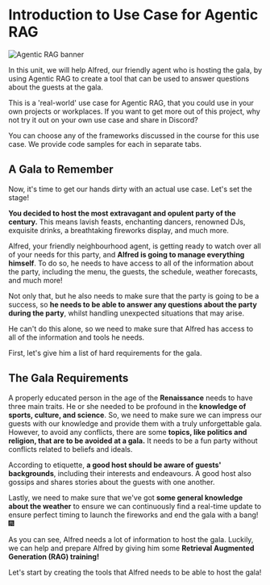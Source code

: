 # Introduction to Use Case for Agentic RAG

![Agentic RAG banner](https://huggingface.co/datasets/agents-course/course-images/resolve/main/en/unit3/agentic-rag/thumbnail.jpg)

In this unit, we will help Alfred, our friendly agent who is hosting the gala, by using Agentic RAG to create a tool that can be used to answer questions about the guests at the gala. 

<Tip>
This is a 'real-world' use case for Agentic RAG, that you could use in your own projects or workplaces. If you want to get more out of this project, why not try it out on your own use case and share in Discord?
</Tip>


You can choose any of the frameworks discussed in the course for this use case. We provide code samples for each in separate tabs.

## A Gala to Remember

Now, it's time to get our hands dirty with an actual use case. Let's set the stage!

**You decided to host the most extravagant and opulent party of the century.** This means lavish feasts, enchanting dancers, renowned DJs, exquisite drinks, a breathtaking fireworks display, and much more.

Alfred, your friendly neighbourhood agent, is getting ready to watch over all of your needs for this party, and **Alfred is going to manage everything himself**. To do so, he needs to have access to all of the information about the party, including the menu, the guests, the schedule, weather forecasts, and much more!

Not only that, but he also needs to make sure that the party is going to be a success, so **he needs to be able to answer any questions about the party during the party**, whilst handling unexpected situations that may arise.

He can't do this alone, so we need to make sure that Alfred has access to all of the information and tools he needs.

First, let's give him a list of hard requirements for the gala.

## The Gala Requirements

A properly educated person in the age of the **Renaissance** needs to have three main traits.
He or she needed to be profound in the **knowledge of sports, culture, and science**. So, we need to make sure we can impress our guests with our knowledge and provide them with a truly unforgettable gala.
However, to avoid any conflicts, there are some **topics, like politics and religion, that are to be avoided at a gala.** It needs to be a fun party without conflicts related to beliefs and ideals.

According to etiquette, **a good host should be aware of guests' backgrounds**, including their interests and endeavours. A good host also gossips and shares stories about the guests with one another.

Lastly, we need to make sure that we've got **some general knowledge about the weather** to ensure we can continuously find a real-time update to ensure perfect timing to launch the fireworks and end the gala with a bang! 🎆

As you can see, Alfred needs a lot of information to host the gala.
Luckily, we can help and prepare Alfred by giving him some **Retrieval Augmented Generation (RAG) training!**

Let's start by creating the tools that Alfred needs to be able to host the gala!

